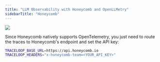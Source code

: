 ```yaml
---
title: "LLM Observability with Honeycomb and OpenLLMetry"
sidebarTitle: "Honeycomb"
---
```


<Frame>
  <img src="/img/integrations/honeycomb.png" />
</Frame>

Since Honeycomb natively supports OpenTelemetry, you just need to route the traces to Honeycomb's endpoint and set the
API key:

```bash
TRACELOOP_BASE_URL=https://api.honeycomb.io
TRACELOOP_HEADERS="x-honeycomb-team=<YOUR_API_KEY>"
```
